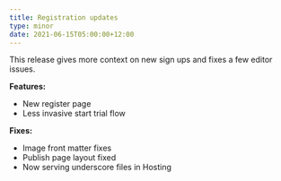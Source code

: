 ```yaml
---
title: Registration updates
type: minor
date: 2021-06-15T05:00:00+12:00
---
```

This release gives more context on new sign ups and fixes a few editor issues.

**Features:**

* New register page
* Less invasive start trial flow

**Fixes:**

* Image front matter fixes
* Publish page layout fixed
* Now serving underscore files in Hosting
